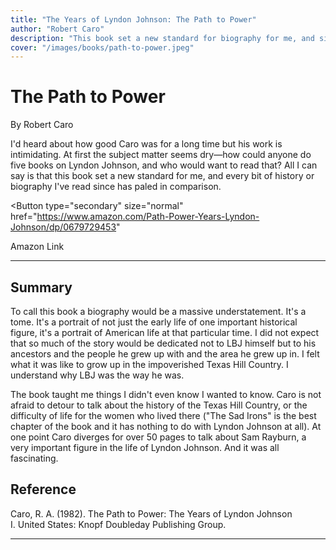 ```yaml
---
title: "The Years of Lyndon Johnson: The Path to Power"
author: "Robert Caro"
description: "This book set a new standard for biography for me, and since reading it little else compares."
cover: "/images/books/path-to-power.jpeg"
---
```


# The Path to Power

By Robert Caro

<p className="large">
  I'd heard about how good Caro was for a long time but his work is
  intimidating. At first the subject matter seems dry—how could anyone do five
  books on Lyndon Johnson, and who would want to read that? All I can say is
  that this book set a new standard for me, and every bit of history or
  biography I've read since has paled in comparison.
</p>

<Button
  type="secondary"
  size="normal"
  href="https://www.amazon.com/Path-Power-Years-Lyndon-Johnson/dp/0679729453"
>
  <Icon icon="external" className="w-5 mr-2" />
  Amazon Link
</Button>

---

## Summary

To call this book a biography would be a massive understatement. It's a tome. It's a portrait of not just the early life of one important historical figure, it's a portrait of American life at that particular time. I did not expect that so much of the story would be dedicated not to LBJ himself but to his ancestors and the people he grew up with and the area he grew up in. I felt what it was like to grow up in the impoverished Texas Hill Country. I understand why LBJ was the way he was.

The book taught me things I didn't even know I wanted to know. Caro is not afraid to detour to talk about the history of the Texas Hill Country, or the difficulty of life for the women who lived there ("The Sad Irons" is the best chapter of the book and it has nothing to do with Lyndon Johnson at all). At one point Caro diverges for over 50 pages to talk about Sam Rayburn, a very important figure in the life of Lyndon Johnson. And it was all fascinating.

<HrSection />

## Reference

Caro, R. A. (1982). The Path to Power: The Years of Lyndon Johnson I. United States: Knopf Doubleday Publishing Group.

---
